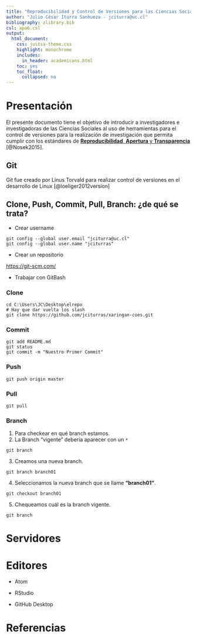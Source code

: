 ```yaml
---
title: "Reproducibilidad y Control de Versiones para las Ciencias Sociales"
author: "Julio César Iturra Sanhueza - jciturra@uc.cl"
bibliography: zlibrary.bib
csl: apa6.csl
output:
  html_document: 
    css: juitsa-theme.css
    highlight: monochrome
    includes:
      in_header: academicons.html
    toc: yes
    toc_float:
      collapsed: no
---
```


# Presentación

El presente documento tiene el objetivo de introducir a investigadores e investigadoras de las Ciencias Sociales al uso de herramientas para el control de versiones para la realización de investigación que permita cumplir con los estándares de [**Reproducibilidad**, **Apertura** y **Transparencia**](osf.html) [@Nosek2015]. 



## Git

Git fue creado por Linus Torvald para realizar control de versiones en el desarrollo de Linux  [@loeliger2012version]


## Clone, Push, Commit, Pull, Branch: ¿de qué se trata?


* Crear username


```git
git config --global user.email "jciturra@uc.cl"
git config --global user.name "jciturras"
```

* Crear un repositorio

[https://git-scm.com/](Git)


* Trabajar con GitBash

### Clone

```git
cd C:\Users\JC\Desktop\elrepo 
# Hay que dar vuelta los slash
git clone https://github.com/jciturras/xaringan-coes.git
```

### Commit

```git
git add README.md
git status 
git commit -m "Nuestro Primer Commit" 
```


### Push

```git
git push origin master
```


### Pull

```git
git pull
```

### Branch

1. Para checkear en qué branch estamos.
2. La Branch "vigente" debería aparecer con un ``*``   

```git
git branch 
```

3. Creamos una nueva branch.
```git
git branch branch01  
```

4. Seleccionamos la nueva branch que se llame **"branch01"**.

```git
git checkout branch01 
```

5. Chequeamos cuál es la branch vigente.

```git
git branch 
```


# Servidores

# Editores 

* Atom

* RStudio

* GitHub Desktop


# Referencias
